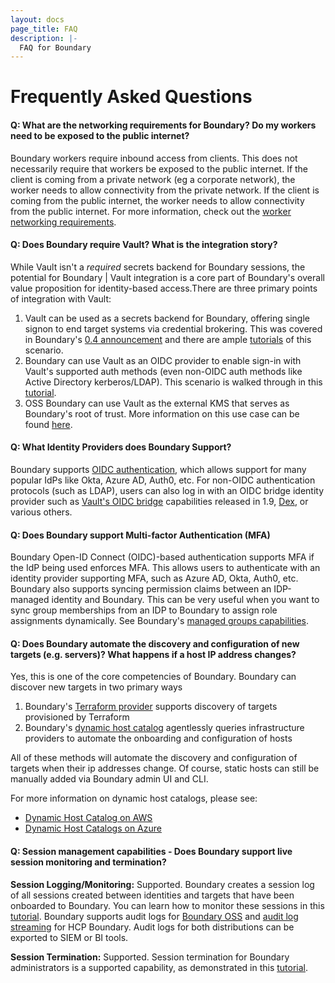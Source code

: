 ```yaml
---
layout: docs
page_title: FAQ
description: |-
  FAQ for Boundary
---
```


# Frequently Asked Questions
#### Q: What are the networking requirements for Boundary? Do my workers need to be exposed to the public internet?
Boundary workers require inbound access from clients. This does not necessarily require that workers be exposed to the public internet. 
If the client is coming from a private network (eg a corporate network), the worker needs to allow connectivity from the private network. 
If the client is coming from the public internet, the worker needs to allow connectivity from the public internet. For more information, 
check out the [worker networking requirements](/hcp/docs/boundary/self-managed-workers).

#### Q: Does Boundary require Vault? What is the integration story?
While Vault isn't a *required* secrets backend for Boundary sessions, the potential for Boundary | Vault integration is a core part of Boundary's overall 
value proposition for identity-based access.There are three primary points of integration with Vault:
1. Vault can be used as a secrets backend for Boundary, offering single signon to end target systems via credential brokering. This was covered in Boundary's 
[0.4 announcement](https://www.hashicorp.com/blog/announcing-hashicorp-boundary-0-4) and there are ample 
[tutorials](https://learn.hashicorp.com/tutorials/boundary/vault-cred-brokering-quickstart) of this scenario. 
2. Boundary can use Vault as an OIDC provider to enable sign-in with Vault's supported auth methods (even non-OIDC auth methods like Active Directory kerberos/LDAP). 
This scenario is walked through in this [tutorial](/vault/tutorials/auth-methods/oidc-identity-provider).
3. OSS Boundary can use Vault as the external KMS that serves as Boundary's root of trust. More information on this use case can be found 
[here](/boundary/docs/configuration/kms/transit).

#### Q: What Identity Providers does Boundary Support?
Boundary supports [OIDC authentication](/boundary/tutorials/access-management/oidc-auth), which allows support for many popular IdPs 
like Okta, Azure AD, Auth0, etc. For non-OIDC authentication protocols (such as LDAP), users can also log in with an OIDC bridge identity provider 
such as [Vault's OIDC bridge](/vault/docs/concepts/oidc-provider) capabilities released in 1.9, [Dex](https://dexidp.io), or various others.

#### Q: Does Boundary support Multi-factor Authentication (MFA)
Boundary Open-ID Connect (OIDC)-based authentication supports MFA if the IdP being used enforces MFA. This allows users to authenticate with an identity 
provider supporting MFA, such as Azure AD, Okta, Auth0, etc.
Boundary also supports syncing permission claims between an IDP-managed identity and Boundary. This can be very useful when you want to sync group memberships 
from an IDP to Boundary to assign role assignments dynamically. See Boundary's [managed groups capabilities](https://learn.hashicorp.com/tutorials/boundary/oidc-idp-groups?in=boundary/configuration).

#### Q: Does Boundary automate the discovery and configuration of new targets (e.g. servers)? What happens if a host IP address changes?
Yes, this is one of the core competencies of Boundary. Boundary can discover new targets in two primary ways
1. Boundary's [Terraform provider](https://registry.terraform.io/providers/hashicorp/boundary/latest/docs) supports discovery of targets provisioned by Terraform
2. Boundary's [dynamic host catalog](https://learn.hashicorp.com/tutorials/boundary/aws-host-catalogs?in=boundary/oss-access-management) 
agentlessly queries infrastructure providers to automate the onboarding and configuration of hosts

All of these methods will automate the discovery and configuration of targets when their ip addresses change. Of course, static hosts can still be manually added via Boundary admin UI and CLI.

For more information on dynamic host catalogs, please see:
- [Dynamic Host Catalog on AWS](/boundary/tutorials/access-management/aws-host-catalogs)
- [Dynamic Host Catalogs on Azure](/boundary/tutorials/access-management/azure-host-catalogs)

#### Q: Session management capabilities - Does Boundary support live session monitoring and termination?
**Session Logging/Monitoring:** Supported. Boundary creates a session log of all sessions created between identities and targets that have been onboarded to 
Boundary. You can learn how to monitor these sessions in this [tutorial](https://learn.hashicorp.com/tutorials/boundary/getting-started-connect?in=boundary/getting-started#manage-sessions). 
Boundary supports audit logs for [Boundary OSS](/boundary/tutorials/oss-configuration/event-logging) and [audit log streaming](/hcp/docs/boundary/audit-logging) 
for HCP Boundary. Audit logs for both distributions can be exported to SIEM or BI tools.

**Session Termination:** Supported. Session termination for Boundary administrators is a supported capability, as demonstrated in this 
[tutorial](https://learn.hashicorp.com/tutorials/boundary/getting-started-connect?in=boundary/getting-started#manage-sessions).
